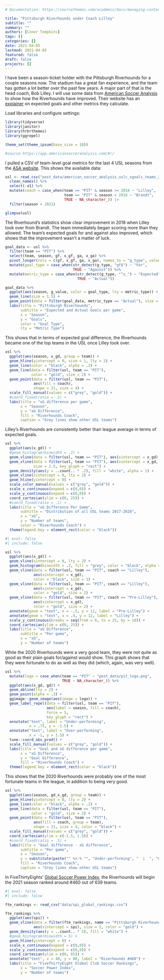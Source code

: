 ```yaml
---
# Documentation: https://sourcethemes.com/academic/docs/managing-content/

title: "Pittsburgh Riverhounds under Coach Lilley"
subtitle: ""
summary: ""
authors: [Conor Tompkins]
tags: []
categories: []
date: 2021-04-05
lastmod: 2021-04-05
featured: false
draft: false
projects: []
---
```


I have been a season-ticket holder with the Pittsburgh Riverhounds for a couple seasons now. The stadium has a great fan experience, and the team has gotten a lot better over the past few years. A major part of that is the head coach, Bob Lilley. I will use some data from [American Soccer Analysis](https://www.americansocceranalysis.com/) to show how the Riverhounds have improved. Their website has an [explainer](https://www.americansocceranalysis.com/explanation/) on expected goals and other metrics they calculate.

Load libraries and configure settings:

```r
library(tidyverse)
library(janitor)
library(hrbrthemes)
library(ggrepel)

theme_set(theme_ipsum(base_size = 18))

#source https://app.americansocceranalysis.com/#!/
```

I pulled a CSV of team-level goal metrics for the last 4 USL seasons from the [ASA website](https://app.americansocceranalysis.com/#!/uslc/xgoals/teams). This shows the available data:

```r
usl <- read_csv("post_data/american_soccer_analysis_uslc_xgoals_teams_2023-10-15.csv") %>% 
  clean_names() %>% 
  select(-x1) %>% 
  mutate(coach = case_when(team == "PIT" & season >= 2018 ~ "Lilley",
                           team == "PIT" & season < 2018 ~ "Brandt",
                           TRUE ~ NA_character_)) |> 
  filter(season < 2021)

glimpse(usl)
```

The Riverhound's statistics show clear improvement in 2018 when Lilley took over from Brandt. The team immediately began scoring more than they allowed. The team's expected goals for and against also improved, which shows that the improvement wasn't a matter of luck.

```r
goal_data <- usl %>% 
  filter(team == "PIT") %>% 
  select(team, season, gf, x_gf, ga, x_ga) %>% 
  pivot_longer(cols = c(gf, x_gf, ga, x_ga), names_to = "g_type", values_to = "g_value") %>%
  mutate(goal_type = case_when(str_detect(g_type, "gf$") ~ "For",
                               TRUE ~ "Against")) %>% 
  mutate(metric_type = case_when(str_detect(g_type, "^x_") ~ "Expected",
                                 TRUE ~ "Actual"))

goal_data %>% 
  ggplot(aes(season, g_value, color = goal_type, lty = metric_type)) +
  geom_line(size = 1.5) +
  geom_point(data = filter(goal_data, metric_type == "Actual"), size = 2) +
  labs(title = "Pittsburgh Riverhounds",
       subtitle = "Expected and Actual Goals per game",
       x = "Season",
       y = "Goals",
       color = "Goal Type",
       lty = "Metric Type")
```

This shows that in terms of expected goal difference, the Riverhounds became one of the top teams in the USL once Lilley took over.

```r
usl %>% 
  ggplot(aes(season, x_gd, group = team)) +
  geom_hline(yintercept = 0, size = 1, lty = 2) +
  geom_line(color = "black", alpha = .2) +
  geom_line(data = filter(usl, team == "PIT"), 
            color = "gold", size = 2) +
  geom_point(data = filter(usl, team == "PIT"),
             aes(fill = coach),
             shape = 21, size = 4) +
  scale_fill_manual(values = c("grey", "gold")) +
  #coord_fixed(ratio = .5) +
  labs(title = "xG difference per game",
       x = "Season",
       y = "xG Difference",
       fill = "Riverhounds Coach",
       caption = "Grey lines show other USL teams")
```

Lilley's Riverhounds are consistently better than league average in terms of expected goals.

```r
usl %>% 
  ggplot(aes(x_gd)) +
  #geom_histogram(binwidth = .2) +
  geom_vline(data = filter(usl, team == "PIT"), aes(xintercept = x_gd), size = 3) +
  geom_vline(data = filter(usl, team == "PIT"), aes(xintercept = x_gd, color = coach),
             size = 2.5, key_glyph = "rect") +
  geom_density(aes(y = ..count.. * .2), fill = "white", alpha = 1) +
  geom_vline(xintercept = 0, lty = 2) +
  geom_hline(yintercept = 0) +
  scale_color_manual(values = c("grey", "gold")) +
  scale_x_continuous(expand = c(0,0)) +
  scale_y_continuous(expand = c(0,0)) +
  coord_cartesian(ylim = c(0, 25)) +
  #coord_fixed(ratio = .1) +
  labs(title = "xG Difference Per Game",
       subtitle = "Distribution of all USL teams 2017-2020",
       x = "xG",
       y = "Number of teams",
       color = "Riverhounds Coach") +
  theme(legend.key = element_rect(color = "black"))
```

```r
#| eval: false
#| include: false

usl %>% 
  ggplot(aes(x_gd)) +
  geom_vline(xintercept = 0, lty = 2) +
  geom_histogram(binwidth = .2, fill = "grey", color = "black", alpha = .75) +
  geom_vline(data = filter(usl, team == "PIT", coach == "Lilley"), 
             aes(xintercept = x_gd),
             color = "black", size = 3) +
  geom_vline(data = filter(usl, team == "PIT", coach == "Lilley"), 
             aes(xintercept = x_gd),
             color = "gold", size = 2) +
  geom_vline(data = filter(usl, team == "PIT", coach == "Pre-Lilley"), 
             aes(xintercept = x_gd),
             color = "gold", size = 2) +
  annotate(geom = "text", x = -.5, y = 12, label = "Pre-Lilley") +
  annotate(geom = "text", x = .4, y = 12, label = "Lilley") +
  scale_y_continuous(breaks = seq(from = 0, to = 25, by = 10)) +
  coord_cartesian(ylim = c(0, 25)) +
  labs(title = "xG Difference",
       subtitle = "Per game",
       x = "xG",
       y = "Number of teams")
```

While the 2020 Riverhounds were a very good team, they were not quite as good as their plain goals for/against would show. This graph shows that they were fortunate to do as well as they did (which, again, was very well).

```r
usl %>% 
  mutate(logo = case_when(team == "PIT" ~ "post_data/pit_logo.png",
                          TRUE ~ NA_character_)) %>% 
  ggplot(aes(x_gd, gd)) +
  geom_abline(lty = 2) +
  geom_point(alpha = .3) +
  ggimage::geom_image(aes(image = logo)) +
  geom_label_repel(data = filter(usl, team == "PIT"),
                   aes(label = season, fill = coach),
                   force = 5,
                   key_glyph = "rect") +
  annotate("text", label = "Under-performing",
           x = .75, y = -1.5) +
  annotate("text", label = "Over-performing",
           x = -1, y = 1.5) +
  tune::coord_obs_pred() +
  scale_fill_manual(values = c("grey", "gold")) +
  labs(title = "Goal and xG difference per game",
       x = "xG Difference",
       y = "Goal Difference",
       fill = "Riverhounds Coach") +
  theme(legend.key = element_rect(color = "black"))
```

This shows that the 2020 Riverhounds were probably one of the most fortunate teams in the league, in addition to being very good.

```r
usl %>% 
  ggplot(aes(season, gd_x_gd, group = team)) +
  geom_hline(yintercept = 0, lty = 2) +
  geom_line(color = "black", alpha = .2) +
  geom_line(data = filter(usl, team == "PIT"),
            color = "gold", size = 2) +
  geom_point(data = filter(usl, team == "PIT"),
             aes(fill = coach, group = team),
             shape = 21, size = 4, color = "black") +
  scale_fill_manual(values = c("grey", "gold")) +
  coord_cartesian(ylim = c(-1.5, 1.5)) +
  #coord_fixed(ratio = .5) +
  labs(title = "Goal difference - xG difference",
       subtitle = "Per game",
       x = "Season",
       y = substitute(paste("" %<-% "", "Under-performing", "  |  ", "Over-performing", "" %->% "")),
       fill = "Riverhounds Coach",
       caption = "Grey lines show other USL teams")
```

In FiveThirtyEights' [Global Soccer Power Index](https://projects.fivethirtyeight.com/global-club-soccer-rankings/), the Riverhounds will begin the 2021 season ranked around #460 out of 639 teams.

```r
#| eval: false
#| include: false

fte_rankings <- read_csv("data/spi_global_rankings.csv")

fte_rankings %>%
  ggplot(aes(spi)) +
  geom_vline(data = filter(fte_rankings, name == "Pittsburgh Riverhounds"),
             aes(xintercept = spi), size = 2, color = "gold") +
  geom_density(aes(y = ..count.. * 5), fill = "white") +
  #geom_histogram(binwidth = 5) +
  geom_hline(yintercept = 0) +
  scale_x_continuous(expand = c(0,0)) +
  scale_y_continuous(expand = c(0,0)) +
  coord_cartesian(ylim = c(0, 85)) +
  annotate("text", x = 40, y = 80, label = "Riverhounds #460") +
  labs(title = "FiveThirtyEight Global Club Soccer Rankings",
       x = "Soccer Power Index",
       y = "Number of teams")
```

